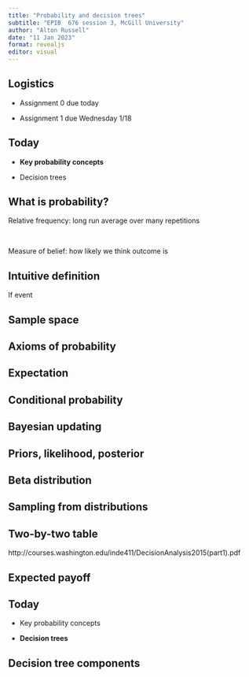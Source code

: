 ```yaml
---
title: "Probability and decision trees"
subtitle: "EPIB  676 session 3, McGill University"
author: "Alton Russell"
date: "11 Jan 2023"
format: revealjs
editor: visual
---
```


## Logistics

-   Assignment 0 due today

-   Assignment 1 due Wednesday 1/18

## Today

-   **Key probability concepts**

-   Decision trees

## What is probability?

Relative frequency: long run average over many repetitions

<br>

Measure of belief: how likely we think outcome is

## Intuitive definition

If event

## Sample space

## Axioms of probability

## Expectation

## Conditional probability

## Bayesian updating

## Priors, likelihood, posterior

## Beta distribution

## Sampling from distributions

## Two-by-two table

http://courses.washington.edu/inde411/DecisionAnalysis2015(part1).pdf

## Expected payoff

## Today

-   Key probability concepts

-   **Decision trees**

## Decision tree components
